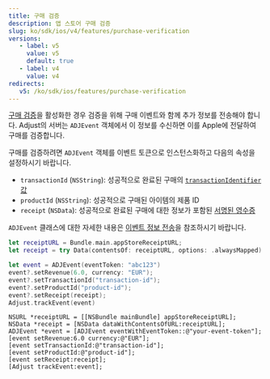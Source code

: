 ```yaml
---
title: 구매 검증
description: 앱 스토어 구매 검증
slug: ko/sdk/ios/v4/features/purchase-verification
versions:
   - label: v5
     value: v5
     default: true
   - label: v4
     value: v4
redirects:
   v5: /ko/sdk/ios/features/purchase-verification
---
```


[구매 검증](https://help.adjust.com/ko/article/purchase-verification)을 활성화한 경우 검증을 위해 구매 이벤트와 함께 추가 정보를 전송해야 합니다. Adjust의 서버는 `ADJEvent` 객체에서 이 정보를 수신하면 이를 Apple에 전달하여 구매를 검증합니다.

구매를 검증하려면 `ADJEvent` 객체를 이벤트 토큰으로 인스턴스화하고 다음의 속성을 설정하시기 바랍니다.

- `transactionId` \(`NSString`\): 성공적으로 완료된 구매의 [`transactionIdentifier` 값](https://developer.apple.com/documentation/storekit/skpaymenttransaction/1411288-transactionidentifier)
- `productId` \(`NSString`\): 성공적으로 구매된 아이템의 제품 ID
- `receipt` \(`NSData`\): 성공적으로 완료된 구매에 대한 정보가 포함된 [서명된 영수증](https://developer.apple.com/documentation/foundation/bundle/1407276-appstorereceipturl)

<Callout type="seealso">

`ADJEvent` 클래스에 대한 자세한 내용은 [이벤트 정보 전송](/ko/sdk/ios/features/events)을 참조하시기 바랍니다.

</Callout>
<Tabs>
<Tab title="Swift" sync="swift">

```swift
let receiptURL = Bundle.main.appStoreReceiptURL;
let receipt = try Data(contentsOf: receiptURL, options: .alwaysMapped)

let event = ADJEvent(eventToken: "abc123")
event?.setRevenue(6.0, currency: "EUR");
event?.setTransactionId("transaction-id");
event?.setProductId("product-id");
event?.setReceipt(receipt);
Adjust.trackEvent(event)
```

</Tab>
<Tab title="Objective-C" sync="objc">

```objc
NSURL *receiptURL = [[NSBundle mainBundle] appStoreReceiptURL];
NSData *receipt = [NSData dataWithContentsOfURL:receiptURL];
ADJEvent *event = [ADJEvent eventWithEventToken::@"your-event-token"];
[event setRevenue:6.0 currency:@"EUR"];
[event setTransactionId:@"transaction-id"];
[event setProductId:@"product-id"];
[event setReceipt:receipt];
[Adjust trackEvent:event];
```

</Tab>
</Tabs>
